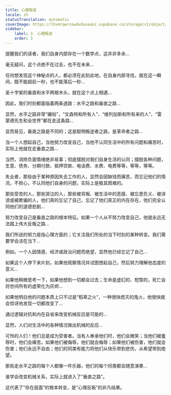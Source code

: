 ```yaml
---
title: 心理叛逆
locale: zh
statusTranslation: automatic
coverImage: https://lhvmrqwrcowdvduuaukz.supabase.co/storage/v1/object/public/strapi-uploads/small_cover-tratado-de-psicologia-revolucionaria.webp-5e15e1cec4e0ebebcde5d7fc7565d8fd.webp
sidebar:
    label: 3. 心理叛逆
    order: 3
---
```

提醒我们的读者，我们自身内部存在一个数学点，这并非多余...

毫无疑问，这个点绝不在过去，也不在未来...

任何想发现这个神秘点的人，都必须在此刻此地，在自身内部寻找，就在这一瞬间，既不能超前一秒，也不能落后一秒...

圣十字架的垂直和水平两根木头，就在这个点上相遇...

因此，我们时刻都面临着两条道路：水平之路和垂直之路...

显然，水平之路非常“媚俗”，“文森特和所有人”、“维列加斯和所有来的人”、“雷蒙德先生和全世界”都在走这条路...

显而易见，垂直之路是不同的；这是聪明叛逆者之路，是革命者之路...

当一个人想起自己，当他努力改变自己，当他不认同生活中的所有问题和痛苦时，实际上他就在走垂直之路...

当然，消除负面情绪绝非易事；彻底摆脱对我们自身生活的认同；摆脱各种问题，生意、债务、分期付款、抵押贷款、电话费、水费、电费等等，等等，等等。

失业者，那些由于某种原因失去工作的人，显然会因缺钱而痛苦，而忘记他们的情况，不担心，不认同他们自身的问题，实际上是极其困难的。

那些受苦的人，那些哭泣的人，那些被背叛、被生活中的恶报、被忘恩负义、被诽谤或被欺骗的人，他们真的忘记了自己，忘记了他们真正的内在存在，他们完全认同他们的道德悲剧...

努力改变自己是垂直之路的根本特征。如果一个人从不努力改变自己，他就永远无法踏上伟大反叛之路...

我们所说的努力是指心理方面的；它关注我们所处的当下时刻的某种转变。我们需要学会活在当下...

例如，一个人因情感、经济或政治问题而绝望，显然他已经忘记了自己...

如果这个人停下来片刻，如果他观察情况并试图想起自己，然后努力理解他态度的意义...

如果他稍微思考一下，如果他想到一切都会过去；生命是虚幻的、短暂的，死亡会将世间所有的虚荣化为灰烬...

如果他明白他的问题本质上只不过是“稻草之火”，一种很快熄灭的鬼火，他很快就会惊讶地发现一切都改变了...

通过逻辑对抗和内在自省来改变机械反应是可能的...

显然，人们对生活中的各种情况做出机械的反应...

可怜的人们！他们总是成为受害者。当有人奉承他们时，他们会微笑；当他们被羞辱时，他们会痛苦。如果他们被侮辱，他们就会侮辱；如果他们被伤害，他们就会伤害；他们永远不自由；他们的同类有能力将他们从快乐带到悲伤，从希望带到绝望。

那些走水平之路的每个人都像一件乐器，他们的每个同类都会随意演奏...

谁学会改变机械关系，实际上就进入了“垂直之路”。

这代表了“存在层面”的根本转变，是“心理反叛”的非凡结果。

